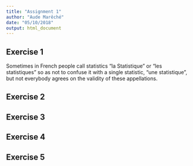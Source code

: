 ```yaml
---
title: "Assignment 1"
author: "Aude Marêché"
date: "05/10/2018"
output: html_document
---
```


## Exercise 1

Sometimes in French people call statistics "la Statistique" or "les statistiques" so as not to confuse it with a single statistic, "une statistique", but not everybody agrees on the validity of these appellations.

## Exercise 2

## Exercise 3

## Exercise 4

## Exercise 5